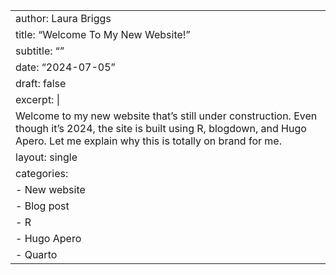 ---
author: Laura Briggs
title: "Welcome To My New Website!"
subtitle: ""
date: "2024-07-05"
draft: false
excerpt: |
  Welcome to my new website that's still under construction. Even though it's 2024, the site is built using R, blogdown, and Hugo Apero. Let me explain why this is totally on brand for me.
layout: single
categories:
- New website
- Blog post
- R
- Hugo Apero
- Quarto
---